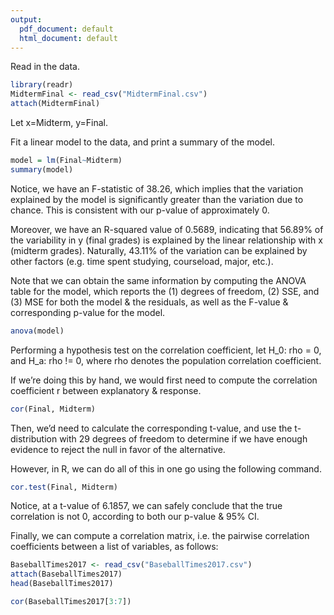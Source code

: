 ```yaml
---
output:
  pdf_document: default
  html_document: default
---
```

Read in the data.
```r
library(readr)
MidtermFinal <- read_csv("MidtermFinal.csv")
attach(MidtermFinal)
```
Let x=Midterm, y=Final. 

Fit a linear model to the data, and print a summary of the model.
```r
model = lm(Final~Midterm)
summary(model)
```
Notice, we have an F-statistic of 38.26, which implies that the variation explained by the model is significantly greater than the variation due to chance. This is consistent with our p-value of approximately 0.

Moreover, we have an R-squared value of 0.5689, indicating that 56.89% of the variability in y (final grades) is explained by the linear relationship with x (midterm grades). Naturally, 43.11% of the variation can be explained by other factors (e.g. time spent studying, courseload, major, etc.).

Note that we can obtain the same information by computing the ANOVA table for the model, which reports the (1) degrees of freedom, (2) SSE, and (3) MSE for both the model & the residuals, as well as the F-value & corresponding p-value for the model. 
```r
anova(model)
```

Performing a hypothesis test on the correlation coefficient, let H_0: rho = 0, and H_a: rho != 0, where rho denotes the population correlation coefficient. 

If we're doing this by hand, we would first need to compute the correlation coefficient r between explanatory & response.
```r
cor(Final, Midterm)
```
Then, we'd need to calculate the corresponding t-value, and use the t-distribution with 29 degrees of freedom to determine if we have enough evidence to reject the null in favor of the alternative. 

However, in R, we can do all of this in one go using the following command. 
```r
cor.test(Final, Midterm)
```
Notice, at a t-value of 6.1857, we can safely conclude that the true correlation is not 0, according to both our p-value & 95% CI. 

Finally, we can compute a correlation matrix, i.e. the pairwise correlation coefficients between a list of variables, as follows:
```r
BaseballTimes2017 <- read_csv("BaseballTimes2017.csv")
attach(BaseballTimes2017)
head(BaseballTimes2017)
```
```r
cor(BaseballTimes2017[3:7])
```